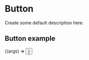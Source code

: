 
<Meta title="Components/Button" component={Button} />

<ArgsTable of={Button} />

# Button

Create some default description here.

## Button example

<Canvas>
  <Story name="Button Example" args={{ children: "Texto do botão" }}>
    {(args) => <Button {...args} />}
  </Story>
</Canvas>
